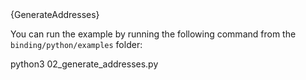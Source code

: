 
<CodeBlock className="language-python">
  {GenerateAddresses}
</CodeBlock>

You can run the example by running the following command from the `binding/python/examples` folder:

<CodeBlock className="language-bash">
    python3 02_generate_addresses.py
</CodeBlock>

